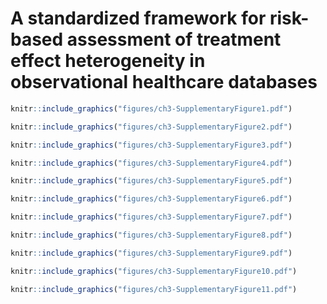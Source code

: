 # A standardized framework for risk-based assessment of treatment effect heterogeneity in observational healthcare databases {#sec-framework}
\vspace*{\fill}\par
\pagebreak

\begin{landscape}
\begin{table}[p]
\resizebox{\columnwidth}{!}{\begin{tabular}{lrrrrrrrrr}
\toprule
 & \multicolumn{3}{c}{CCAE} & \multicolumn{3}{c}{MDCD} & \multicolumn{3}{c}{MDCR} \\
\cmidrule(rl){2-4} \cmidrule(rl){5-7} \cmidrule(rl){8-10}
Characteristic & THZ & ACE & Std. diff & THZ & ACE & Std. diff & THZ & ACE & Std. diff \\
\midrule
Age in   years & 48.7 & 48.7 & 0.00 & 44.6 & 44.4 & 0.01 & 74.3 & 74.1 & 0.03 \\
Sex:   female & 44.5\% & 0.442 & 0.01 & 58.6\% & 58.5\% & 0.00 & 55.1\% & 55.6\% & -0.01 \\
\textbf{Medical   history (General)} &  &  &  &  &  &  &  &  &  \\
Chronic obstructive lung disease & 1.5\% & 1.4\% & 0.01 & 10.1\% & 9.4\% & 0.03 & 6.9\% & 6.7\% & 0.01 \\
Crohn's disease & 0.2\% & 0.2\% & 0.00 & 0.3\% & 0.3\% & 0.00 & 0.2\% & 0.2\% & 0.00 \\
Depressive disorder & 3.6\% & 3.5\% & 0.01 & 10.9\% & 10.6\% & 0.01 & 2.9\% & 2.9\% & 0.00 \\
Diabetes mellitus & 0.1\% & 0.2\% & -0.03 & 0.2\% & 0.4\% & -0.04 & 0.0\% & 0.0\% & -0.01 \\
Gastroesophageal reflux disease & 5.5\% & 5.3\% & 0.01 & 9.4\% & 9.1\% & 0.01 & 7.7\% & 7.4\% & 0.01 \\
Gastrointestinal hemorrhage & 0.4\% & 0.4\% & 0.00 & 0.9\% & 0.9\% & 0.00 & 1.2\% & 1.2\% & 0.00 \\
Human immunodeficiency virus infection & 0.2\% & 0.2\% & 0.00 & 1.1\% & 1.1\% & 0.00 & 0.0\% & 0.1\% & -0.01 \\
Hyperlipidemia & 21.1\% & 21.5\% & -0.01 & 20.6\% & 20.8\% & -0.01 & 27.0\% & 26.8\% & 0.00 \\
Obesity & 8.0\% & 7.9\% & 0.00 & 17.8\% & 17.6\% & 0.01 & 2.9\% & 2.8\% & 0.00 \\
Osteoarthritis & 1.9\% & 1.8\% & 0.01 & 6.1\% & 5.8\% & 0.01 & 6.2\% & 5.9\% & 0.01 \\
Pneumonia & 0.4\% & 0.3\% & 0.01 & 1.7\% & 1.6\% & 0.00 & 0.3\% & 0.3\% & 0.00 \\
Psoriasis & 0.9\% & 0.8\% & 0.00 & 0.8\% & 0.7\% & 0.01 & 0.8\% & 0.9\% & -0.01 \\
Rheumatoid arthritis & 0.8\% & 0.7\% & 0.01 & 1.3\% & 1.3\% & 0.00 & 1.5\% & 1.5\% & 0.00 \\
Ulcerative colitis & 0.2\% & 0.2\% & 0.00 & 0.2\% & 0.2\% & 0.00 & 0.3\% & 0.3\% & 0.00 \\
Urinary tract infectious disease & 5.3\% & 5.0\% & 0.01 & 10.5\% & 10.2\% & 0.01 & 8.3\% & 8.0\% & 0.01 \\
Viral hepatitis C & 0.1\% & 0.1\% & 0.00 & 1.8\% & 1.8\% & 0.00 & 0.1\% & 0.1\% & 0.00 \\
\textbf{Medical   history (Cardiovascular disease)} &  &  &  &  &  &  &  &  &  \\
Atrial fibrillation & 0.3\% & 0.3\% & 0.00 & 0.9\% & 0.8\% & 0.01 & 3.1\% & 2.9\% & 0.02 \\
Cerebrovascular disease & 0.4\% & 0.4\% & 0.00 & 0.9\% & 0.9\% & 0.00 & 2.4\% & 2.4\% & 0.00 \\
Coronary arteriosclerosis & 0.8\% & 0.9\% & -0.01 & 1.4\% & 1.3\% & 0.01 & 4.6\% & 4.4\% & 0.01 \\
Heart disease & 0.2\% & 0.2\% & 0.00 & 0.6\% & 0.6\% & 0.00 & 0.6\% & 0.6\% & 0.00 \\
Heart failure & 0.1\% & 0.1\% & 0.00 & 0.8\% & 0.7\% & 0.01 & 0.2\% & 0.2\% & 0.00 \\
Ischemic heart disease & 0.0\% & 0.0\% & 0.00 & 0.0\% & 0.0\% & 0.00 & 0.1\% & 0.1\% & -0.01 \\
Pulmonary embolism & 0.1\% & 0.1\% & 0.00 & 0.3\% & 0.3\% & 0.01 & 0.1\% & 0.1\% & 0.00 \\
Venous thrombosis & 0.1\% & 0.1\% & 0.00 & 0.2\% & 0.2\% & 0.01 & 0.3\% & 0.3\% & 0.00 \\
\bottomrule
\end{tabular}}
\caption{Baseline characteristics of patients in CCAE, MDCD, and MDCR after
stratification on the propensity scores. THZ: new users of thiazide or
thiazide-like diuretics. ACE: new users of ACE inhibitors.}
\label{tab-ch3-supp-table1}
\end{table}
\end{landscape}

\begin{table}
\resizebox{\columnwidth}{!}{\begin{tabular}{llrrrrrr}
\toprule
 &  & \multicolumn{3}{c}{Thiazide or thiazide-like diuretics} & \multicolumn{3}{c}{ACE inhibitors} \\
\cmidrule(rl){3-5} \cmidrule(rl){6-8}
Database & Risk group & Patients & Person years & Outcomes & Patients & Person years & Outcomes \\
\midrule
\multirow{3}{*}{CCAE} & RG-1 & 347,892 & 200,792 & 368 & 874,820 & 550,857 & 1,500 \\
 & RG-2 & 5,576 & 2,760 & 23 & 37,950 & 23,408 & 169 \\
 & RG-3 & 2,358 & 1,042 & 14 & 17,599 & 9,902 & 144 \\
\multirow{3}{*}{MDCD} & RG-1 & 39,144 & 14,584 & 22 & 61,229 & 28,408 & 109 \\
 & RG-2 & 7,798 & 3,371 & 13 & 19,066 & 9,823 & 78 \\
 & RG-3 & 7,893 & 3,484 & 41 & 26,197 & 13,250 & 253 \\
\multirow{3}{*}{MDCR} & RG-1 & 9,635 & 6,861 & 19 & 22,407 & 16,157 & 55 \\
 & RG-2 & 14,944 & 9,985 & 48 & 40,296 & 29,365 & 216 \\
 & RG-3 & 13,303 & 7,796 & 94 & 43,149 & 29,468 & 461 \\
\bottomrule
\end{tabular}}
\caption{Number of patients, person years, and events in risk strata of acute MI
across all databases. RG-1 represents patients at acute MI risk below 1\%, RG-2
represents patients at acute Mi risk between 1\% and 1.5\%, and RG-3 represents
patients at acute MI risk larger than 1.5\%.}
\label{tab-ch3-supp-table2}
\end{table}

```r
knitr::include_graphics("figures/ch3-SupplementaryFigure1.pdf")
```

```r
knitr::include_graphics("figures/ch3-SupplementaryFigure2.pdf")
```

```r
knitr::include_graphics("figures/ch3-SupplementaryFigure3.pdf")
```

```r
knitr::include_graphics("figures/ch3-SupplementaryFigure4.pdf")
```

```r
knitr::include_graphics("figures/ch3-SupplementaryFigure5.pdf")
```

```r
knitr::include_graphics("figures/ch3-SupplementaryFigure6.pdf")
```

```r
knitr::include_graphics("figures/ch3-SupplementaryFigure7.pdf")
```


```r
knitr::include_graphics("figures/ch3-SupplementaryFigure8.pdf")
```

```r
knitr::include_graphics("figures/ch3-SupplementaryFigure9.pdf")
```

```r
knitr::include_graphics("figures/ch3-SupplementaryFigure10.pdf")
```

```r
knitr::include_graphics("figures/ch3-SupplementaryFigure11.pdf")
```
